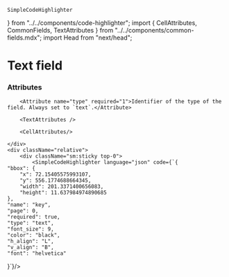     SimpleCodeHighlighter
} from "../../components/code-highlighter"; import {
    CellAttributes,
    CommonFields, TextAttributes
} from "../../components/common-fields.mdx"; import Head
    from "next/head";


<Head>
    <title>Text Field | doqs.dev</title>
</Head>

# Text field

### Attributes
<Grid>
    <div>
        <CommonFields/>

        <Attribute name="type" required="1">Identifier of the type of the field. Always set to `text`.</Attribute>

        <TextAttributes />

        <CellAttributes/>

    </div>
    <div className="relative">
        <div className="sm:sticky top-0">
            <SimpleCodeHighlighter language="json" code={`{
    "bbox": {
        "x": 72.15405575993107,
        "y": 556.1774688664345,
        "width": 201.3371400656083,
        "height": 11.637984974890685
    },
    "name": "key",
    "page": 0,
    "required": true,
    "type": "text",
    "font_size": 9,
    "color": "black",
    "h_align": "L",
    "v_align": "B",
    "font": "helvetica"
}`}/>
        </div>
    </div>
</Grid>

